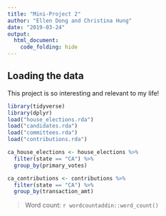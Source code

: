 ```yaml
---
title: "Mini-Project 2"
author: "Ellen Dong and Christina Hung"
date: "2019-03-24"
output: 
  html_document:
    code_folding: hide
---
```



## Loading the data

This project is so interesting and relevant to my life!

```r
library(tidyverse)
library(dplyr)
load("house_elections.rda")
load("candidates.rda")
load("committees.rda")
load("contributions.rda")
```

```r
ca_house_elections <- house_elections %>%
  filter(state == "CA") %>%
  group_by(primary_votes)

ca_contributions <- contributions %>%
  filter(state == "CA") %>%
  group_by(transaction_amt)
```

> Word count: `r wordcountaddin::word_count()`